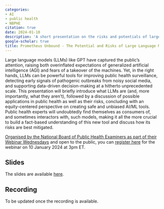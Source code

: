 ```yaml
---
categories:
- AI
- public health
- NBPHE
citation: true
date: 2024-01-10
description: 'A short presentation on the risks and potentials of large language models in public health.'
google-scholar: true
title: Prometheus Unbound - The Potential and Risks of Large Language Models in Public Health
---
```


Large language models (LLMs) like GPT have captured the public’s attention, raising both overinflated expectations of generalized artificial intelligence (AGI) and fears of a takeover of the machines. Yet, in the right hands, LLMs can be powerful tools for improving public health surveillance, detecting early signals of pathogenic outbreaks from noisy social media, and supporting data-driven decision-making at a hitherto unprecedented scale. This presentation will briefly introduce what LLMs are (and, more importantly, what they aren’t), followed by a discussion of possible applications in public health as well as their risks, concluding with an equity-centered perspective on creating safe and unbiased AI/ML tools. Public health experts will undoubtedly find themselves as consumers of, and sometimes interactors with, such models, making it all the more crucial to build a fact-based understanding of this new tool and discuss how its risks are best mitigated.

[Organised by the National Board of Public Health Examiners as part of their Webinar Wednesdays](https://www.nbphe.org/nbphes-wednesday-webinar-series/) and open to the public, you can [register here](https://zoom.us/webinar/register/WN_vOFBBvD7SXqFARPHYrIqkA) for the webinar on 10 January 2024 at 3pm ET.

## Slides

The slides are available [here](prometheus_unbound.pdf).

## Recording

To be updated once the recording is available.